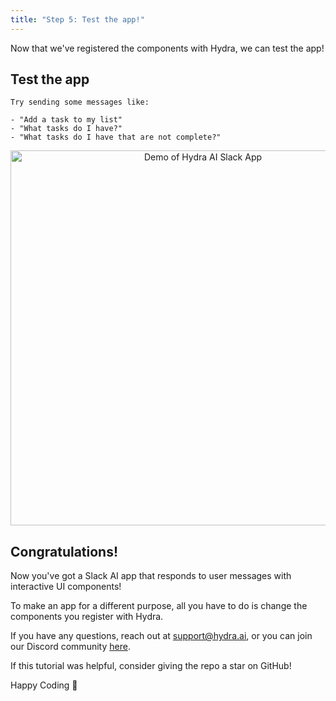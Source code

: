 ```yaml
---
title: "Step 5: Test the app!"
---
```



Now that we've registered the components with Hydra, we can test the app!

## Test the app

    Try sending some messages like:

    - "Add a task to my list"
    - "What tasks do I have?"
    - "What tasks do I have that are not complete?"

<p align="center">
  <img 
    src="/assets/slack-ai-todo-demo.gif" 
    alt="Demo of Hydra AI Slack App" 
    width="600"
    className="rounded-lg border dark:border-zinc-800"
  />
</p>

## Congratulations!

Now you've got a Slack AI app that responds to user messages with interactive UI components!

To make an app for a different purpose, all you have to do is change the components you register with Hydra.

If you have any questions, reach out at [support@hydra.ai](mailto:support@hydra.ai), or you can join our Discord community [here](https://discord.gg/WKTDBb5H).

If this tutorial was helpful, consider giving the repo a star on GitHub!
<GitHubLink href="https://github.com/use-hydra-ai/slack-ai-app-template" />

Happy Coding 🎈